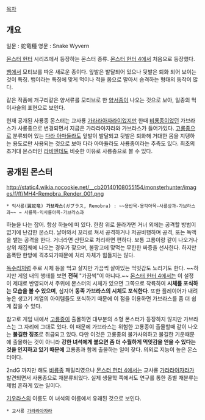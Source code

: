 [[목차]]
== 개요 ==
일문 : 蛇竜種
영문 : Snake Wyvern

[[몬스터 헌터]] 시리즈에서 등장하는 몬스터 종류. [[몬스터 헌터 4]]에서 처음으로 등장했다.

[[뱀]]에서 모티브를 따온 새로운 종이다. 앞발은 발달되어 있으나 뒷발은 퇴화 되어 보이는 것이 특징. 뱀이라는 특징에 맞게 먹이나 적을 몸으로 말아서 습격하는 형태의 동작이 많다.

같은 작품에 개구리같은 양서류를 모티브로 한 [[양서종]]이 나오는 것으로 보아, 일종의 먹이사슬의 표현으로 보인다.

현재 공개된 사룡종 몬스터는 교사룡 [[가라라아자라]]이었지만 한때 [[비룡종]]이었던 가브라스가 사룡종으로 변경되면서 지금은 가라라아자라와 가브라스가 들어가있다. [[고룡종]]으로 분류되어 있는 [[다라 아마듈라]]도 앞발이 발달되고 뒷발은 퇴화해 거대한 몸을 지탱하는 용도로만 사용되는 것으로 보아 다라 아마듈라도 사룡종이라는 추측도 있다.
최초의 초거대 몬스터인 [[라비엔테]]도 비슷한 이유로 사룡종으로 볼 수 있다.

== 공개된 몬스터 ==
http://static4.wikia.nocookie.net/__cb20140108055154/monsterhunter/images/f/ff/MH4-Remobra_Render_001.png
 * 익사룡(翼蛇竜) '''가브라스'''(ガブラス, Remobra) : ~~용반목-용각아목-사룡상과-가브라스과~~ → 사룡목-익사룡아목-가브라스과
하늘을 나는 잡어. 항상 하늘에 떠 있다. 한참 위로 올라가면 거너 외에는 공격할 방법이 없기에 난감한 몬스터. 날아와서 꼬리로 쳐서 공격하거나 저공비행하며 공격, 또는 독액을 뱉는 공격을 한다. 거너라면 산탄으로 처리하면 편하다. 보통 고룡이랑 같이 나오거나 상위 채집퀘에 나오는 경우가 잦으며, 불팡고에 맞먹는 무한한 짜증을 선사한다. 하지만 음폭탄 한방에 격추되기때문에 처리 자체가 힘들지는 않다.

[[독수리]]처럼 주로 시체 등을 먹고 살지만 가끔씩 살아있는 먹잇감도 노리기도 한다. ~~하지만 게임 내의 행태를 보면 '''전혀''' "가끔씩"이 아니다.~~ [[몬스터 헌터 4]]에서는 이 설정이 제대로 반영되어서 주위에 몬스터의 시체가 있으면 그쪽으로 착륙하여 '''시체를 포식하는 모습을 볼 수 있으며''', 심지어 '''동족 가브라스의 시체도 포식한다'''. 또한 플레이어가 내려놓은 생고기 계열의 아이템들도 포식하기 때문에 이 점을 이용하면 가브라스를 좀 더 쉽게 잡을 수 있다.

참고로 게임 내에서 [[고룡종]]이 출몰하면 대부분의 소형 몬스터가 등장하지 않지만 가브라스는 그 자리에 그대로 있다. 이 때문에 가브라스는 위험한 고룡종이 출몰할때 같이 나오는 '''불길한 징조'''로 취급되고 있다. 다만 이것은 고룡종의 불가사의하고 불길한 기운때문에 출몰하는 것이 아니라 '''강한 녀석에게 붙으면 좀 더 수월하게 먹잇감을 얻을 수 있다는 것을 인지하고 있기 때문에''' 고룡종과 함께 출몰하는 일이 잦다. 의외로 지능이 높은 몬스터이다. 

2ndG 까지만 해도 [[비룡종]] 패밀리였으나 [[몬스터 헌터 4]]에서는 교사룡 [[가라라아자라]]가 발견되면서 사룡종으로 재분류되었다. 실제 생물학 쪽에서도 연구를 통한 종별 재분류는 제법 흔하게 있는 일이다.

[[기우라스]]의 이름도 이 녀석의 이름에서 유래된 것으로 보인다.

 * 교사룡 [[가라라아자라]]
